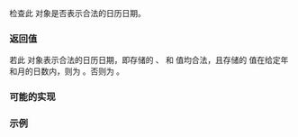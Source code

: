 {{cpp/chrono/year_month_day/title|1=ok}}
{{cpp/chrono/year_month_day/navbar}}
{{dcl begin}}
{{dcl|since=c++20|1=
constexpr bool ok() const noexcept;
}}
{{dcl end}}
检查此 {{tt|year_month_day}} 对象是否表示合法的日历日期。

=== 返回值 ===
若此 {{tt|year_month_day}} 对象表示合法的日历日期，即存储的 {{tt|year}}、{{tt|month}} 和 {{tt|day}} 值均合法，且存储的 {{tt|day}} 值在给定年和月的日数内，则为 {{c|true}}。否则为 {{c|false}}。

=== 可能的实现 ===
{{eq fun|1=
constexpr bool std::chrono::year_month_day::ok() const noexcept
{
    return year().ok() &amp;&amp; month().ok() &amp;&amp; day().ok() &amp;&amp;
        day() &lt;= (year()/month()/std::chrono::last).day();
}
}}

===示例===
{{example
|code=
#include &lt;chrono&gt;

int main()
{
    constexpr auto ymd1 {std::chrono::day(1)/std::chrono::July/2020};
    static_assert(ymd1.ok());

    constexpr auto ymd2 {std::chrono::year(2020)/7/42};
    static_assert(not ymd2.ok());

    constexpr auto ymd3 {std::chrono::February/29/2020}; // ok, 闰年
    static_assert(ymd3.ok());

    constexpr auto ymd4 = ymd3 + std::chrono::years{1}; // 不好，不是闰年
    static_assert(ymd4 == std::chrono::February/29/2021 and not ymd4.ok());

    // 为了修正错误日期，我们可能需要跳到当月最后一天:
    if constexpr (!ymd4.ok())
    {
        constexpr auto ymd = ymd4.year()/ymd4.month()/std::chrono::last;
        static_assert(ymd == std::chrono::February/28/2021 and ymd.ok());
    }

    // 或者可能需要使其溢出到下个月:
    if constexpr (!ymd4.ok())
    {
        constexpr auto st = std::chrono::sys_time&lt;std::chrono::days&gt;{ymd4};
        constexpr auto ymd = std::chrono::year_month_day{st};
        static_assert(ymd == std::chrono::March/1/2021 and ymd.ok());
    }
}
}}

{{langlinks|en|es|ja|ru}}